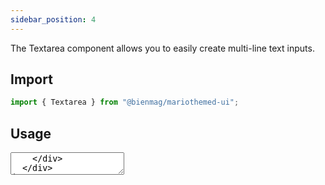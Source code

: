 ```yaml
---
sidebar_position: 4
---
```



The Textarea component allows you to easily create multi-line text inputs.

## **Import**

```js
import { Textarea } from "@bienmag/mariothemed-ui";
```

## **Usage**

  <div className="border-2 rounded-xl mb-4">
    <div className="m-2">
      <Textarea placeholder="Here is a sample placeholder" />
    </div>
  </div>
);

<BasicUsage></BasicUsage>

```js
<Textarea placeholder="Here is a sample placeholder" />
```

## **Controlled Textarea**

  const [value, setValue] = useState("");
  return (
    <div className="border-2 rounded-xl mb-4">
      <div className="m-2">
        <p className="m-2"> Value : {value}</p>
        <Textarea
          onChange={(e) => setValue(e.target.value)}
          placeholder="Here is a sample placeholder"
        />
      </div>
    </div>
  );
};

<ControlledTextarea></ControlledTextarea>

```js
function Example() {
  const [value, setValue] = React.useState("");
  const handleChange = (event) => setValue(event.target.value);

  return (
    <>
      <p>Value: {value}</p>
      <Textarea
        onChange={handleChange}
        placeholder="Here is a sample placeholder"
      />
    </>
  );
}
```

## **Resize behavior**

You can add resize prop to change the Textarea resize behavior. **Horizontal**, **both**, **vertical** or **none**.

  <div className="border-2 rounded-xl mb-4">
    <div className="m-2">
      <Tabs>
        <TabItem value="horizontal" label="Horizontal">
          <Textarea resize="horizontal" placeholder="Horizontal" />
        </TabItem>
        <TabItem value="both" label="Both">
          <Textarea resize="both" placeholder="Both" />
        </TabItem>
        <TabItem value="vertical" label="Vertical">
          <Textarea resize="vertical" placeholder="Vertical" />
        </TabItem>
        <TabItem value="none" label="None">
          <Textarea resize="none" placeholder="None" />
        </TabItem>
      </Tabs>
    </div>
  </div>
);

<TextareaResize></TextareaResize>

## **Changing the color of the textarea**

Use the color prop to change the visual style of the Textarea. You can set the value to **yellow**, **red**, **blue**, or **green**.

  <div className="flex flex-col border-2 rounded-xl mb-4">
    <div className="m-2">
      <Textarea color="yellow" placeholder="Yellow textarea" />
    </div>
    <div className="m-2">
      <Textarea color="red" placeholder="Red textarea" />
    </div>
    <div className="m-2">
      <Textarea color="blue" placeholder="Blue textarea" />
    </div>
    <div className="m-2">
      <Textarea color="green" placeholder="Green textarea" />
    </div>
  </div>
);

<TextareaColors></TextareaColors>

```js
<div>
  <Input variant="outline" placeholder="Outline" />
  <Input variant="filled" placeholder="Filled" />
  <Input variant="flushed" placeholder="Flushed" />
  <Input variant="unstyled" placeholder="Unstyled" />
</div>
```

## **Disabled textarea**

  <div className="border-2 rounded-xl mb-4">
    <div className="m-2">
      <Textarea isDisabled placeholder="Here is a sample placeholder" />
    </div>
  </div>
);

<Disabled></Disabled>

```js
<Textarea isDisabled placeholder="Here is a sample placeholder" />
```

